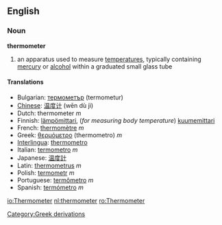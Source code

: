 ==English==
===Noun===
'''thermometer'''

# an apparatus used to measure [[temperature]]s, typically containing [[mercury]] or [[alcohol]] within a graduated small glass tube

====Translations====
*Bulgarian: [[термометър]] (termometur)
*[[Chinese]]: [[温度计]] (wēn dù jì)
*Dutch: thermometer ''m''
*Finnish: [[lämpömittari]], (''for measuring body temperature'') [[kuumemittari]]
*French: [[thermomètre]] ''m''
*Greek: [[θερμόμετρο]] (thermometro) ''m''
*[[Interlingua]]: [[thermometro]]
*Italian: [[termometro]] ''m''
*Japanese: [[温度計]]
*Latin: [[thermometrus]] ''m''
*Polish: [[termometr]] ''m''
*Portuguese: [[termômetro]] ''m''
*Spanish: [[termómetro]] ''m''

[[Category:Greek derivations]]

[[io:Thermometer]]
[[nl:thermometer]]
[[ro:Thermometer]]